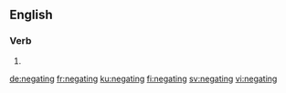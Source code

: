 ==English==

===Verb===
{{head|en|present participle}}

# {{present participle of|negate|lang=en}}

[[de:negating]]
[[fr:negating]]
[[ku:negating]]
[[fi:negating]]
[[sv:negating]]
[[vi:negating]]